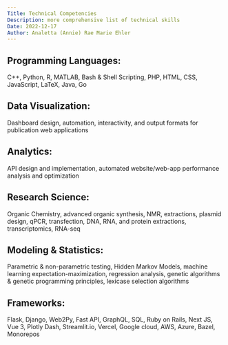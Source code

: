 ```yaml
---
Title: Technical Competencies
Description: more comprehensive list of technical skills
Date: 2022-12-17
Author: Analetta (Annie) Rae Marie Ehler
---
```


## Programming Languages:
C++, Python, R, MATLAB, Bash & Shell Scripting, PHP, HTML, CSS, JavaScript, LaTeX, Java, Go

## Data Visualization:
Dashboard design, automation, interactivity, and output formats for publication web applications

## Analytics:
API design and implementation, automated website/web-app performance analysis and optimization

## Research Science:
Organic Chemistry, advanced organic synthesis, NMR, extractions, plasmid design, qPCR, transfection, DNA, RNA, and protein extractions, transcriptomics, RNA-seq

## Modeling & Statistics:
Parametric & non-parametric testing, Hidden Markov Models, machine learning expectation-maximization, regression analysis, genetic algorithms & genetic programming principles, lexicase selection algorithms

## Frameworks:
Flask, Django, Web2Py, Fast API, GraphQL, SQL, Ruby on Rails, Next JS, Vue 3, Plotly Dash, Streamlit.io, Vercel, Google cloud, AWS, Azure, Bazel, Monorepos
